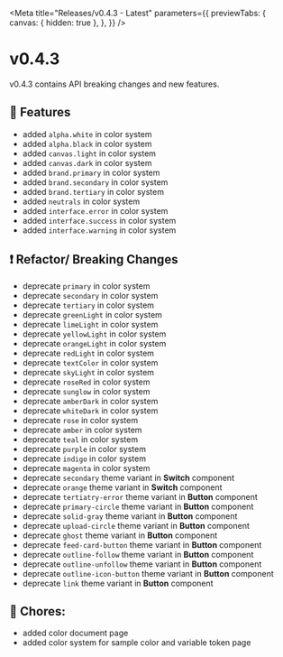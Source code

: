 
<Meta
  title="Releases/v0.4.3 - Latest"
  parameters={{
    previewTabs: {
      canvas: { hidden: true },
    },
  }}
/>

# v0.4.3

v0.4.3 contains API breaking changes and new features.

## 🚀 Features

- added `alpha.white` in color system
- added `alpha.black` in color system
- added `canvas.light` in color system
- added `canvas.dark` in color system
- added `brand.primary` in color system
- added `brand.secondary` in color system
- added `brand.tertiary` in color system
- added `neutrals` in color system
- added `interface.error` in color system
- added `interface.success` in color system
- added `interface.warning` in color system

## ❗ Refactor/ Breaking Changes

- deprecate `primary` in color system
- deprecate `secondary` in color system
- deprecate `tertiary` in color system
- deprecate `greenLight` in color system
- deprecate `limeLight` in color system
- deprecate `yellowLight` in color system
- deprecate `orangeLight` in color system
- deprecate `redLight` in color system
- deprecate `textColor` in color system
- deprecate `skyLight` in color system
- deprecate `roseRed` in color system
- deprecate `sunglow` in color system
- deprecate `amberDark` in color system
- deprecate `whiteDark` in color system
- deprecate `rose` in color system
- deprecate `amber` in color system
- deprecate `teal` in color system
- deprecate `purple` in color system
- deprecate `indigo` in color system
- deprecate `magenta` in color system
- deprecate `secondary` theme variant in **Switch** component
- deprecate `orange` theme variant in **Switch** component
- deprecate `tertiatry-error` theme variant in **Button** component
- deprecate `primary-circle` theme variant in **Button** component
- deprecate `solid-gray` theme variant in **Button** component
- deprecate `upload-circle` theme variant in **Button** component
- deprecate `ghost` theme variant in **Button** component
- deprecate `feed-card-button` theme variant in **Button** component
- deprecate `outline-follow` theme variant in **Button** component
- deprecate `outline-unfollow` theme variant in **Button** component
- deprecate `outline-icon-button` theme variant in **Button** component
- deprecate `link` theme variant in **Button** component

## 🧹 Chores:

- added color document page
- added color system for sample color and variable token page
